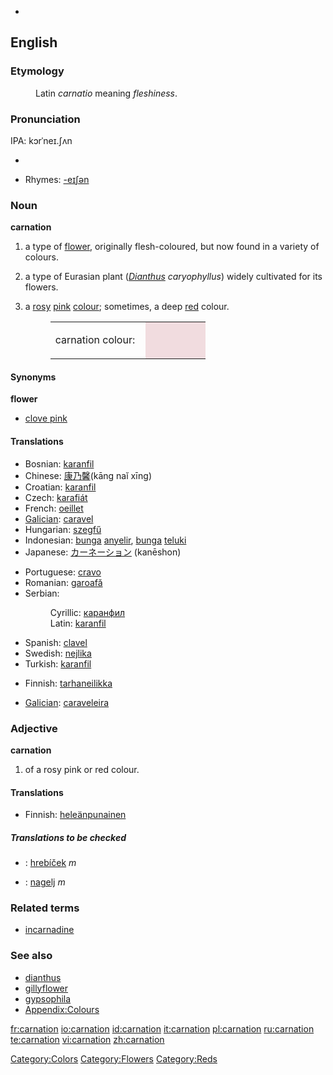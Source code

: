 {{wikipedia}}
* {{audio|en-us-carnation.ogg|Audio (US)}}
==English==

===Etymology===
: Latin ''carnatio'' meaning ''fleshiness''.

===Pronunciation===
IPA: kɔrˈneɪ.ʃʌn

{{wikipedia}}
* {{audio|en-us-carnation.ogg|Audio (US)}}

* Rhymes: [[Rhymes:English:-eɪʃǝn|-eɪʃǝn]]

===Noun===
'''carnation'''

# a type of [[flower]], originally flesh-coloured, but now found in a variety of colours.
# {{botany}} a type of Eurasian plant (''[[Dianthus]] caryophyllus'') widely cultivated for its flowers.
# {{colour}} a [[rose|rosy]] [[pink]] [[colour]]; sometimes, a deep [[red]] colour.
#: <table><tr><td>carnation colour: &nbsp;</td><td bgcolor="#F1DCDF" width="80">&nbsp; </td></tr></table>

====Synonyms====
'''flower'''
* [[clove pink]]

====Translations====
{{trans-top|flower}}
* Bosnian: [[karanfil#Bosnian|karanfil]] {{m}}
* Chinese: [[康乃馨]](kāng naĭ xīng)
* Croatian: [[karanfil#Croatian|karanfil]] {{m}}
* Czech: [[karafiát]] {{m}}
* French: [[oeillet]]
* [[Galician]]: [[caravel]] {{m}}
* Hungarian: [[szegfű]]
* Indonesian: [[bunga]] [[anyelir]], [[bunga]] [[teluki]]
* Japanese: [[カーネーション]] (kanēshon)
{{trans-mid}}
* Portuguese: [[cravo]]
* Romanian: [[garoafă]]
* Serbian:
*: Cyrillic: [[каранфил#Serbian|каранфил]] {{m}}
*: Latin: [[karanfil#Serbian|karanfil]] {{m}}
* Spanish: [[clavel]]
* Swedish: [[nejlika]]
* Turkish: [[karanfil#Turkish|karanfil]]
{{trans-bottom}}

{{trans-top|plant}}
* Finnish: [[tarhaneilikka]]
{{trans-mid}}
* [[Galician]]: [[caraveleira]] {{f}}
{{trans-bottom}}

{{trans-top|colour}}
{{trans-mid}}
{{trans-bottom}}

===Adjective===
'''carnation'''

# {{colour}} of a rosy pink or red colour.

====Translations====
{{trans-top|colour}}
* Finnish: [[heleänpunainen]]
{{trans-mid}}
{{trans-bottom}}

=====Translations to be checked=====
{{checktrans}}
<!--Remove this section once all of the translations below have been moved into the tables above.-->
* {{ttbc|Slovak}}: [[hrebíček]]  ''m''
* {{ttbc|Slovene}}: [[nagelj]] ''m''

===Related terms===
* [[incarnadine]]

===See also===
* [[dianthus]]
* [[gillyflower]]
* [[gypsophila]]
* [[Appendix:Colours]]

[[Category:Colors]]
[[Category:Flowers]]
[[Category:Reds]]

[[fr:carnation]]
[[io:carnation]]
[[id:carnation]]
[[it:carnation]]
[[pl:carnation]]
[[ru:carnation]]
[[te:carnation]]
[[vi:carnation]]
[[zh:carnation]]